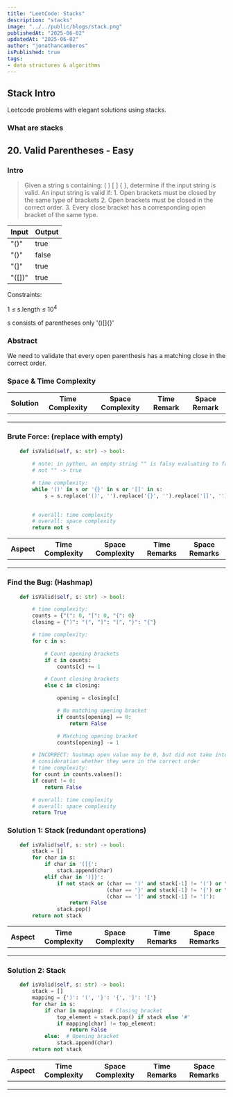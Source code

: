 ```yaml
---
title: "LeetCode: Stacks"
description: "stacks"
image: "../../public/blogs/stack.png"
publishedAt: "2025-06-02"
updatedAt: "2025-06-02"
author: "jonathancamberos"
isPublished: true
tags:
- data structures & algorithms
---
```


## Stack Intro

Leetcode problems with elegant solutions using stacks.

### What are stacks 


## 20. Valid Parentheses - Easy

### Intro
> Given a string s containing: ( ) [ ] \{ \},
> determine if the input string is valid. 
> An input string is valid if: 1. Open brackets must be closed by the same type
> of brackets 2. Open brackets must be closed in the correct order. 3. Every close
> bracket has a corresponding open bracket of the same type.

|  Input   | Output  |  
| -------- | ------- | 
| "()"     | true    | 
| "()[]()" | false   |
| "(]"     | true    |
| "([])"   | true    |


Constraints:

1 &le; s.length &le; 10<sup>4</sup>

s consists of parentheses only '()[]{}'

### Abstract
We need to validate that every open parenthesis has a matching close
in the correct order.

### Space & Time Complexity
|  Solution  | Time Complexity | Space Complexity | Time Remark | Space Remark |  
| ---------- | --------------- | ---------------- | ----------- | ------------ |
|  |  |  |  |  |
|  |  |  |  |  |
|  |  |  |  |  |


### Brute Force: (replace with empty)
```python
    def isValid(self, s: str) -> bool:
        
        # note: in python, an empty string "" is falsy evaluating to false
        # not "" -> true

        # time complexity: 
        while '()' in s or '{}' in s or '[]' in s:
            s = s.replace('()', '').replace('{}', '').replace('[]', '')
        

        # overall: time complexity
        # overall: space complexity
        return not s
```
|  Aspect  | Time Complexity | Space Complexity |  Time Remarks | Space Remarks |
| -------- | --------------- | ---------------- | ------------- |  ------------ |
|  |  |  |  |  |
|  |  |  |  |  |
|  |  |  |  |  | 

### Find the Bug: (Hashmap)
```python
    def isValid(self, s: str) -> bool:

        # time complexity: 
        counts = {"(": 0, "[": 0, "{": 0}
        closing = {")": "(", "]": "[", "}": "{"}

        # time complexity: 
        for c in s:

            # Count opening brackets
            if c in counts:  
                counts[c] += 1

            # Count closing brackets
            else c in closing:  

                opening = closing[c]

                # No matching opening bracket
                if counts[opening] == 0:  
                    return False

                # Matching opening bracket
                counts[opening] -= 1

        # INCORRECT: hashmap open value may be 0, but did not take into 
        # consideration whether they were in the correct order
        # time complexity: 
        for count in counts.values():
        if count != 0:
            return False

        # overall: time complexity
        # overall: space complexity
        return True
```

### Solution 1: Stack (redundant operations)
```python
    def isValid(self, s: str) -> bool:
        stack = []
        for char in s:
            if char in '([{':
                stack.append(char)
            elif char in ')]}':
                if not stack or (char == ')' and stack[-1] != '(') or \
                                (char == '}' and stack[-1] != '{') or \
                                (char == ']' and stack[-1] != '['):
                    return False
                stack.pop()
        return not stack
```
|  Aspect  | Time Complexity | Space Complexity |  Time Remarks | Space Remarks |
| -------- | --------------- | ---------------- | ------------- |  ------------ |
|  |  |  |  |  |
|  |  |  |  |  |
|  |  |  |  |  | 


### Solution 2: Stack
```python
    def isValid(self, s: str) -> bool:
        stack = []
        mapping = {')': '(', '}': '{', ']': '['}
        for char in s:
            if char in mapping:  # Closing bracket
                top_element = stack.pop() if stack else '#'
                if mapping[char] != top_element:
                    return False
            else:  # Opening bracket
                stack.append(char)
        return not stack
```
|  Aspect  | Time Complexity | Space Complexity |  Time Remarks | Space Remarks |
| -------- | --------------- | ---------------- | ------------- |  ------------ |
|  |  |  |  |  |
|  |  |  |  |  |
|  |  |  |  |  | 